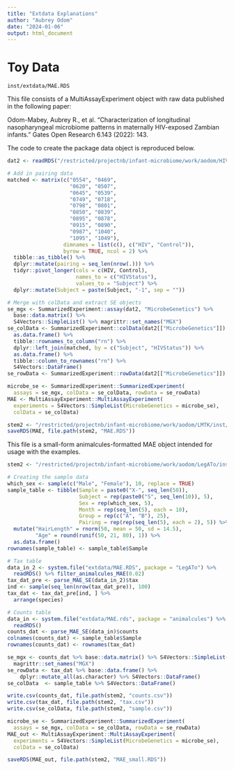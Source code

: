 ```yaml
---
title: "Extdata Explanations"
author: "Aubrey Odom"
date: "2024-01-06"
output: html_document
---
```


# Toy Data

`inst/extdata/MAE.RDS`

This file consists of a MultiAssayExperiment object with raw data published in the following paper:

Odom-Mabey, Aubrey R., et al. "Characterization of longitudinal nasopharyngeal microbiome patterns in maternally HIV-exposed Zambian infants." Gates Open Research 6.143 (2022): 143.

The code to create the package data object is reproduced below.

```R
dat2 <- readRDS("/restricted/projectnb/infant-microbiome/work/aodom/HIV_Exposed_Infants/data/animalculesFinalHIV.rds")

# Add in pairing data
matched <- matrix(c("0554", "0469",
                    "0620", "0507",
                    "0645", "0539",
                    "0749", "0718",
                    "0798", "0801",
                    "0850", "0839",
                    "0895", "0878",
                    "0915", "0890",
                    "0987", "1040",
                    "1095", "1049"),
                  dimnames = list(c(), c("HIV", "Control")),
                  byrow = TRUE, ncol = 2) %>%
  tibble::as_tibble() %>%
  dplyr::mutate(pairing = seq_len(nrow(.))) %>%
  tidyr::pivot_longer(cols = c(HIV, Control), 
                      names_to = c("HIVStatus"),
                      values_to = "Subject") %>%
  dplyr::mutate(Subject = paste(Subject, "-1", sep = "")) 

# Merge with colData and extract SE objects
se_mgx <- SummarizedExperiment::assay(dat2, "MicrobeGenetics") %>%
  base::data.matrix() %>%
  S4Vectors::SimpleList() %>% magrittr::set_names("MGX")
se_colData <- SummarizedExperiment::colData(dat2[["MicrobeGenetics"]]) %>%
  as.data.frame() %>%
  tibble::rownames_to_column("rn") %>%
  dplyr::left_join(matched, by = c("Subject", "HIVStatus")) %>%
  as.data.frame() %>%
  tibble::column_to_rownames("rn") %>%
  S4Vectors::DataFrame()
se_rowData <- SummarizedExperiment::rowData(dat2[["MicrobeGenetics"]])

microbe_se <- SummarizedExperiment::SummarizedExperiment(
  assays = se_mgx, colData = se_colData, rowData = se_rowData)
MAE <- MultiAssayExperiment::MultiAssayExperiment(
  experiments = S4Vectors::SimpleList(MicrobeGenetics = microbe_se),
  colData = se_colData)

stem2 <- "/restricted/projectnb/infant-microbiome/work/aodom/LMTK/inst/extdata"
saveRDS(MAE, file.path(stem2, "MAE.RDS"))
```

This file is a small-form animalcules-formatted MAE object intended for usage with the examples.
```R
stem2 <- "/restricted/projectnb/infant-microbiome/work/aodom/LegATo/inst/extdata"

# Creating the sample data
which_sex <- sample(c("Male", "Female"), 10, replace = TRUE)
sample_table <- tibble(Sample = paste0("X-", seq_len(50)),
                       Subject = rep(paste0("S", seq_len(10)), 5),
                       Sex = rep(which_sex, 5),
                       Month = rep(seq_len(5), each = 10),
                       Group = rep(c("A", "B"), 25),
                       Pairing = rep(rep(seq_len(5), each = 2), 5)) %>%
  mutate("HairLength" = rnorm(50, mean = 50, sd = 14.5),
         "Age" = round(runif(50, 21, 80), 1)) %>%
  as.data.frame()
rownames(sample_table) <- sample_table$Sample

# Tax table
data_in_2 <- system.file("extdata/MAE.RDS", package = "LegATo") %>%
  readRDS() %>% filter_animalcules_MAE(0.02)
tax_dat_pre <- parse_MAE_SE(data_in_2)$tax
ind <- sample(seq_len(nrow(tax_dat_pre)), 100)
tax_dat <- tax_dat_pre[ind, ] %>%
  arrange(species)

# Counts table
data_in <- system.file("extdata/MAE.rds", package = "animalcules") %>%
  readRDS()
counts_dat <- parse_MAE_SE(data_in)$counts
colnames(counts_dat) <- sample_table$Sample
rownames(counts_dat) <- rownames(tax_dat)

se_mgx <- counts_dat %>% base::data.matrix() %>% S4Vectors::SimpleList() %>%
  magrittr::set_names("MGX")
se_rowData <- tax_dat %>% base::data.frame() %>%
    dplyr::mutate_all(as.character) %>% S4Vectors::DataFrame()
se_colData  <- sample_table %>% S4Vectors::DataFrame()

write.csv(counts_dat, file.path(stem2, "counts.csv"))
write.csv(tax_dat, file.path(stem2, "tax.csv"))
write.csv(se_colData, file.path(stem2, "sample.csv"))

microbe_se <- SummarizedExperiment::SummarizedExperiment(
  assays = se_mgx, colData = se_colData, rowData = se_rowData)
MAE_out <- MultiAssayExperiment::MultiAssayExperiment(
  experiments = S4Vectors::SimpleList(MicrobeGenetics = microbe_se),
  colData = se_colData)

saveRDS(MAE_out, file.path(stem2, "MAE_small.RDS"))
```
